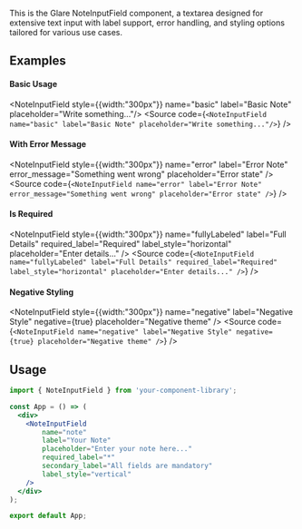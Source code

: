 
<Title>NoteInputField Component</Title>
<Meta of={NoteInputFieldStories} />

This is the Glare NoteInputField component, a textarea designed for extensive text input with label support, error handling, and styling options tailored for various use cases.

## Examples

#### Basic Usage
<NoteInputField style={{width:"300px"}} name="basic" label="Basic Note" placeholder="Write something..."/>
<Source code={`<NoteInputField name="basic" label="Basic Note" placeholder="Write something..."/>`} />

#### With Error Message
<NoteInputField
    style={{width:"300px"}} 
    name="error"
    label="Error Note"
    error_message="Something went wrong"
    placeholder="Error state"
/>
<Source code={`<NoteInputField
    name="error"
    label="Error Note"
    error_message="Something went wrong"
    placeholder="Error state"
/>`} />

#### Is Required
<NoteInputField
    style={{width:"300px"}} 
    name="fullyLabeled"
    label="Full Details"
    required_label="Required"
    label_style="horizontal"
    placeholder="Enter details..."
/>
<Source code={`<NoteInputField
    name="fullyLabeled"
    label="Full Details"
    required_label="Required"
    label_style="horizontal"
    placeholder="Enter details..."
/>`} />

#### Negative Styling
<NoteInputField
    style={{width:"300px"}} 
    name="negative"
    label="Negative Style"
    negative={true}
    placeholder="Negative theme"
/>
<Source code={`<NoteInputField
    name="negative"
    label="Negative Style"
    negative={true}
    placeholder="Negative theme"
/>`} />

## Usage

```jsx
import { NoteInputField } from 'your-component-library';

const App = () => (
  <div>
    <NoteInputField
        name="note"
        label="Your Note"
        placeholder="Enter your note here..."
        required_label="*"
        secondary_label="All fields are mandatory"
        label_style="vertical"
    />
  </div>
);

export default App;
```